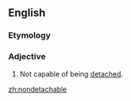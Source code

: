 ==English==
===Etymology===
{{prefix|non|detachable}}

===Adjective===
{{en-adj|-}}
# Not capable of being [[detached]].

[[zh:nondetachable]]